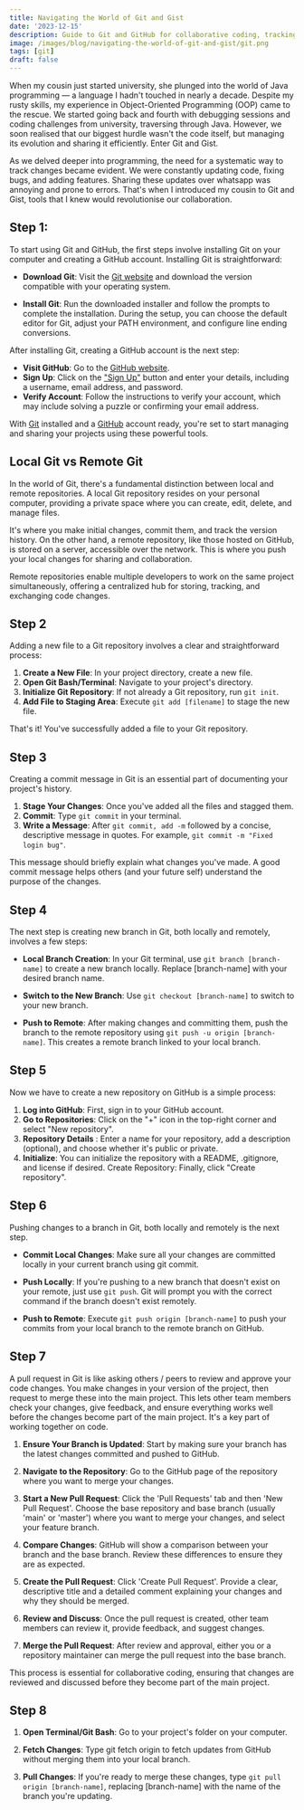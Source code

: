 ```yaml
---
title: Navigating the World of Git and Gist
date: '2023-12-15'
description: Guide to Git and GitHub for collaborative coding, tracking changes, and version control.
image: /images/blog/navigating-the-world-of-git-and-gist/git.png
tags: [git]
draft: false
---
```


When my cousin just started university, she plunged into the world of Java programming — a language I hadn't touched in nearly a decade. Despite my rusty skills, my experience in Object-Oriented Programming (OOP) came to the rescue. We started going back and fourth with debugging sessions and coding challenges from university, traversing through Java. However, we soon realised that our biggest hurdle wasn't the code itself, but managing its evolution and sharing it efficiently. Enter Git and Gist.

As we delved deeper into programming, the need for a systematic way to track changes became evident. We were constantly updating code, fixing bugs, and adding features. Sharing these updates over whatsapp was annoying and prone to errors. That's when I introduced my cousin to Git and Gist, tools that I knew would revolutionise our collaboration.

## Step 1:

To start using Git and GitHub, the first steps involve installing Git on your computer and creating a GitHub account. Installing Git is straightforward:

- **Download Git**: Visit the [Git website](https://git-scm.com/downloads) and download the version compatible with your operating system.

- **Install Git**: Run the downloaded installer and follow the prompts to complete the installation. During the setup, you can choose the default editor for Git, adjust your PATH environment, and configure line ending conversions.

After installing Git, creating a GitHub account is the next step:

- **Visit GitHub**: Go to the [GitHub website](https://github.com).
- **Sign Up**: Click on the ["Sign Up"](https://github.com/signup) button and enter your details, including a username, email address, and password.
- **Verify Account**: Follow the instructions to verify your account, which may include solving a puzzle or confirming your email address.

With [Git](https://git-scm.com/downloads) installed and a [GitHub](https://github.com) account ready, you're set to start managing and sharing your projects using these powerful tools.

## Local Git vs Remote Git

In the world of Git, there's a fundamental distinction between local and remote repositories. A local Git repository resides on your personal computer, providing a private space where you can create, edit, delete, and manage files.

It's where you make initial changes, commit them, and track the version history. On the other hand, a remote repository, like those hosted on GitHub, is stored on a server, accessible over the network. This is where you push your local changes for sharing and collaboration.

Remote repositories enable multiple developers to work on the same project simultaneously, offering a centralized hub for storing, tracking, and exchanging code changes.

## Step 2

Adding a new file to a Git repository involves a clear and straightforward process:

1. **Create a New File**: In your project directory, create a new file.
2. **Open Git Bash/Terminal**: Navigate to your project's directory.
3. **Initialize Git Repository**: If not already a Git repository, run `git init`.
4. **Add File to Staging Area**: Execute `git add [filename]` to stage the new file.

That's it! You've successfully added a file to your Git repository.

## Step 3

Creating a commit message in Git is an essential part of documenting your project's history.

1. **Stage Your Changes**: Once you've added all the files and stagged them.
2. **Commit**: Type `git commit` in your terminal.
3. **Write a Message**: After `git commit, add -m` followed by a concise, descriptive message in quotes. For example, `git commit -m "Fixed login bug"`.

This message should briefly explain what changes you've made. A good commit message helps others (and your future self) understand the purpose of the changes.

## Step 4

The next step is creating new branch in Git, both locally and remotely, involves a few steps:

- **Local Branch Creation**: In your Git terminal, use `git branch [branch-name]` to create a new branch locally. Replace [branch-name] with your desired branch name.

- **Switch to the New Branch**: Use `git checkout [branch-name]` to switch to your new branch.

- **Push to Remote**: After making changes and committing them, push the branch to the remote repository using `git push -u origin [branch-name]`. This creates a remote branch linked to your local branch.

## Step 5

Now we have to create a new repository on GitHub is a simple process:

1. **Log into GitHub**: First, sign in to your GitHub account.
2. **Go to Repositories**: Click on the "+" icon in the top-right corner and select "New repository".
3. **Repository Details** : Enter a name for your repository, add a description (optional), and choose whether it's public or private.
4. **Initialize**: You can initialize the repository with a README, .gitignore, and license if desired.
   Create Repository: Finally, click "Create repository".

## Step 6

Pushing changes to a branch in Git, both locally and remotely is the next step.

- **Commit Local Changes**: Make sure all your changes are committed locally in your current branch using git commit.

- **Push Locally**: If you're pushing to a new branch that doesn't exist on your remote, just use `git push`. Git will prompt you with the correct command if the branch doesn't exist remotely.

- **Push to Remote**: Execute `git push origin [branch-name]` to push your commits from your local branch to the remote branch on GitHub.

## Step 7

A pull request in Git is like asking others / peers to review and approve your code changes. You make changes in your version of the project, then request to merge these into the main project. This lets other team members check your changes, give feedback, and ensure everything works well before the changes become part of the main project. It's a key part of working together on code.

1. **Ensure Your Branch is Updated**: Start by making sure your branch has the latest changes committed and pushed to GitHub.

2. **Navigate to the Repository**: Go to the GitHub page of the repository where you want to merge your changes.

3. **Start a New Pull Request**: Click the 'Pull Requests' tab and then 'New Pull Request'. Choose the base repository and base branch (usually 'main' or 'master') where you want to merge your changes, and select your feature branch.

4. **Compare Changes**: GitHub will show a comparison between your branch and the base branch. Review these differences to ensure they are as expected.

5. **Create the Pull Request**: Click 'Create Pull Request'. Provide a clear, descriptive title and a detailed comment explaining your changes and why they should be merged.

6. **Review and Discuss**: Once the pull request is created, other team members can review it, provide feedback, and suggest changes.

7. **Merge the Pull Request**: After review and approval, either you or a repository maintainer can merge the pull request into the base branch.

This process is essential for collaborative coding, ensuring that changes are reviewed and discussed before they become part of the main project.

## Step 8

1. **Open Terminal/Git Bash**: Go to your project's folder on your computer.

2. **Fetch Changes**: Type git fetch origin to fetch updates from GitHub without merging them into your local branch.

3. **Pull Changes**: If you're ready to merge these changes, type `git pull origin [branch-name]`, replacing [branch-name] with the name of the branch you're updating.
